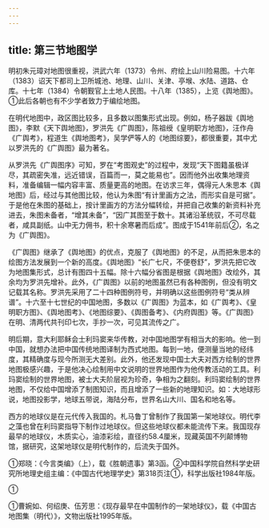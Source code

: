 ```yaml
---
---
---
```

title: 第三节地图学
---



明初朱元璋对地图很重视，洪武六年（1373）令州、府绘上山川险易图。十六年（1383）诏天下都司上卫所城池、地理、山川、关津、亭堠、水陆、道路、仓库。十七年（1384）令朝觐官上土地人民图。十八年（1385），上览《舆地图》。①此后各朝也有不少学者致力于编绘地图。

在明代地图中，政区图比较多，且多数以图集形式出现。例如，杨子器跋《舆地图》，李默《天下舆地图》，罗洪先《广舆图》，陈祖绶《皇明职方地图》，汪作舟《广舆考》，程道生《舆地图考》，吴学俨等人的《地图综要》，都很重要，其中尤以罗洪先的《广舆图》最为著名。

从罗洪先《广舆图序》可知，罗在“考图观史”的过程中，发现“天下图籍虽极详尽，其疏密失准，远近错误，百篇而一，莫之能易也”。因而他外出收集地理资料，准备编辑一幅内容丰富、质量更高的地图。在访求三年，偶得元人朱思本《舆地图》后，经过与其他图比较，他认为朱图“有计里画方之法，而形实自是可据”。于是他在朱图的基础上，按计里画方的方法分幅转绘，并把自己收集的新资料补充进去，朱图未备者，“增其未备”，“因广其图至于数十。其诸沿革统驭，不可尽载者，咸具副纸。山中无力佣书，积十余寒暑而后成”。图成于1541年前后②，名之为《广舆图》。

《广舆图》继承了《舆地图》的优点，克服了《舆地图》的不足，从而把朱思本的绘图方法发展到一个新的高度。《舆地图》“长广七尺，不便卷舒”，罗洪先把它改为地图集形式，总计有图四十五幅。除十六幅分省图是根据《舆地图》改绘外，其余均为罗洪先增补。此外，《广舆图》以前的地图虽然已有各种图例，但没有明文记载其名称。罗洪先采用了二十四种图例符号，并明确以这些图例符号“类从辨谱”。十六至十七世纪的中国地图，多数以《广舆图》为蓝本，如《广舆考》、《皇明职方图》、《舆地图考》、《地图综要》、《舆图备考》、《内府舆图》等。《广舆图》在明、清两代共刊印七次，手抄一次，可见其流传之广。

明后期，意大利耶稣会士利玛窦来华传教，对中国地图学有相当大的影响。他一到中国，就想办法把中国传统地图译制为西式地图。每到一地，便测量当地的经纬度，其精确度与现今所测无大差别。此外，他还发现中国士大夫对西方绘制的世界地图极感兴趣，于是他决心绘制用中文说明的世界地图作为他传教活动的工具。利玛窦绘制的世界地图，被士大夫阶层视为珍奇，争相为之翻刻。利玛窦绘制的世界地图，不仅给中国增添了制图知识，而且增添了一些新的地理知识。如：大地球形说，地图投影学，地球五带说，海陆分布，世界名山大川、国名和地名等。

西方的地球仪是在元代传入我国的。札马鲁丁曾制作了我国第一架地球仪。明代李之藻也曾在利玛窦指导下制作过地球仪。但这些地球仪都未能流传下来。我国现存最早的地球仪，木质实心，油漆彩绘，直径约58.4厘米，现藏英国不列颠博物馆，据研究，这架地球仪是明代制作的，后流失于国外。

①郑晓：《今言类编》（上），载《胜朝遗事》第3函。②中国科学院自然科学史研究所地理史组主编：《中国古代地理学史》第318页注①，科学出版社1984年版。

①

①曹婉如、何绍庚、伍芳思：《现存最早在中国制作的一架地球仪》，载《中国古地图集（明代）》，文物出版社1995年版。